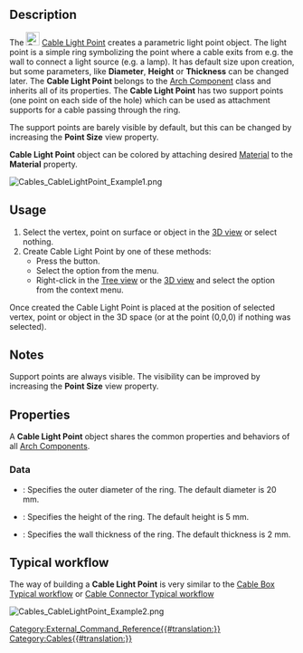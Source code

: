 <languages/>

{{Docnav
|[[Cables_CableConnector|CableConnector]]
|[[Cables_ElectricalDevice|ElectricalDevice]]
|[[Cables_Workbench|Cables]]
|IconL=Cables_CableConnector.svg
|IconR=Cables_ElectricalDevice.svg
|IconC=Cables_workbench_icon.svg
}}

{{GuiCommand
|Name=Cables CableLightPoint
|MenuLocation=Cables → Cable Light Point
|Workbenches=[[Cables_Workbench|Cables]]
|Shortcut={{KEY|C}} {{KEY|L}}
|Version=0.1.0
|SeeAlso=[[Cables_Cable|Cables Cable]], [[Cables_CableBox|Cables CableBox]]
}}

==Description==

The [[Image:Cables_CableLightPoint.svg|24px]] [[Cables_CableLightPoint|Cable Light Point]] creates a parametric light point object. The light point is a simple ring symbolizing the point where a cable exits from e.g. the wall to connect a light source (e.g. a lamp). It has default size upon creation, but some parameters, like '''Diameter''', '''Height''' or '''Thickness''' can be changed later. The '''Cable Light Point''' belongs to the [[Arch_Component|Arch Component]] class and inherits all of its properties. The '''Cable Light Point''' has two support points (one point on each side of the hole) which can be used as attachment supports for a cable passing through the ring.

The support points are barely visible by default, but this can be changed by increasing the '''Point Size''' view property.

'''Cable Light Point''' object can be colored by attaching desired [[Arch_SetMaterial|Material]] to the '''Material''' property.

[[Image:Cables_CableLightPoint_Example1.png]]
{{Caption|Example of the default Cable Light Point:<br/>There are support points above and below the ring.}}

==Usage==

# Select the vertex, point on surface or object in the [[3D_view|3D view]] or select nothing.
# Create Cable Light Point by one of these methods:
#* Press the {{Button|[[Image:Cables_CableLightPoint.svg|16px]] [[Cables_CableLightPoint|Cable Light Point]]}} button.
#* Select the {{MenuCommand|Cables → [[Image:Cables_CableLightPoint.svg|16px]] Cable Light Point}} option from the menu.
#* Right-click in the [[Tree_view|Tree view]] or the [[3D_view|3D view]] and select the {{MenuCommand|Cables → [[Image:Cables_CableLightPoint.svg|16px]] Cable Light Point}} option from the context menu.

Once created the Cable Light Point is placed at the position of selected vertex, point or object in the 3D space (or at the point (0,0,0) if nothing was selected).

==Notes==

Support points are always visible. The visibility can be improved by increasing the '''Point Size''' view property.

==Properties==

A '''Cable Light Point''' object shares the common properties and behaviors of all [[Arch_Component|Arch Components]].

===Data===

{{TitleProperty|Cable Light Point}}

* {{PropertyData|Diameter|Length}}: Specifies the outer diameter of the ring. The default diameter is 20 mm.
* {{PropertyData|Height|Length}}: Specifies the height of the ring. The default height is 5 mm.
* {{PropertyData|Thickness|Length}}: Specifies the wall thickness of the ring. The default thickness is 2 mm.

==Typical workflow==

The way of building a '''Cable Light Point''' is very similar to the [[Cables_CableBox#Typical workflow|Cable Box Typical workflow]] or [[Cables_CableConnector#Typical workflow|Cable Connector Typical workflow]]

[[Image:Cables_CableLightPoint_Example2.png]]
{{Caption|Example of a cable ended inside Cable Light Point.}}


{{Docnav
|[[Cables_CableConnector|CableConnector]]
|[[Cables_ElectricalDevice|ElectricalDevice]]
|[[Cables_Workbench|Cables]]
|IconL=Cables_CableConnector.svg
|IconR=Cables_ElectricalDevice.svg
|IconC=Cables_workbench_icon.svg
}}

[[Category:External_Command_Reference{{#translation:}}]]
[[Category:Cables{{#translation:}}]]